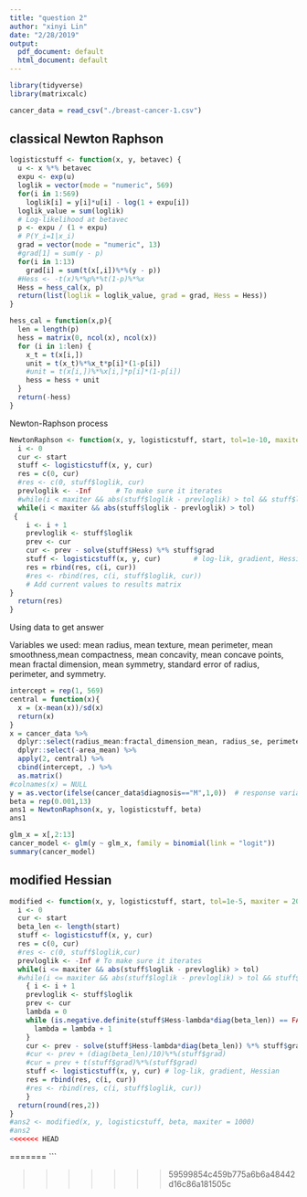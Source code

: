 ```yaml
---
title: "question 2"
author: "xinyi Lin"
date: "2/28/2019"
output:
  pdf_document: default
  html_document: default
---
```


```r
library(tidyverse)
library(matrixcalc)
```

```r
cancer_data = read_csv("./breast-cancer-1.csv")
```

## classical Newton Raphson

```r
logisticstuff <- function(x, y, betavec) {
  u <- x %*% betavec
  expu <- exp(u)
  loglik = vector(mode = "numeric", 569)
  for(i in 1:569)
    loglik[i] = y[i]*u[i] - log(1 + expu[i])
  loglik_value = sum(loglik)
  # Log-likelihood at betavec
  p <- expu / (1 + expu)
  # P(Y_i=1|x_i)
  grad = vector(mode = "numeric", 13)
  #grad[1] = sum(y - p)
  for(i in 1:13)
    grad[i] = sum(t(x[,i])%*%(y - p))
  #Hess <- -t(x)%*%p%*%t(1-p)%*%x
  Hess = hess_cal(x, p)
  return(list(loglik = loglik_value, grad = grad, Hess = Hess))
}
```

```r
hess_cal = function(x,p){
  len = length(p)
  hess = matrix(0, ncol(x), ncol(x))
  for (i in 1:len) {
    x_t = t(x[i,])
    unit = t(x_t)%*%x_t*p[i]*(1-p[i])
    #unit = t(x[i,])%*%x[i,]*p[i]*(1-p[i])
    hess = hess + unit
  }
  return(-hess)
}
```

Newton-Raphson process

```r
NewtonRaphson <- function(x, y, logisticstuff, start, tol=1e-10, maxiter = 200) {
  i <- 0
  cur <- start
  stuff <- logisticstuff(x, y, cur)
  res = c(0, cur)
  #res <- c(0, stuff$loglik, cur)
  prevloglik <- -Inf      # To make sure it iterates
  #while(i < maxiter && abs(stuff$loglik - prevloglik) > tol && stuff$loglik > -Inf)
  while(i < maxiter && abs(stuff$loglik - prevloglik) > tol)
 {
    i <- i + 1
    prevloglik <- stuff$loglik
    prev <- cur
    cur <- prev - solve(stuff$Hess) %*% stuff$grad
    stuff <- logisticstuff(x, y, cur)        # log-lik, gradient, Hessian
    res = rbind(res, c(i, cur))
    #res <- rbind(res, c(i, stuff$loglik, cur))
    # Add current values to results matrix
}
  return(res)
}
```

Using data to get answer

Variables we used: mean radius, mean texture, mean perimeter, mean smoothness,mean compactness, mean concavity, mean concave points, mean fractal dimension, mean symmetry, standard error of radius, perimeter, and symmetry. 

```r
intercept = rep(1, 569)
central = function(x){
  x = (x-mean(x))/sd(x)
  return(x)
}
x = cancer_data %>% 
  dplyr::select(radius_mean:fractal_dimension_mean, radius_se, perimeter_worst, symmetry_worst) %>% 
  dplyr::select(-area_mean) %>% 
  apply(2, central) %>% 
  cbind(intercept, .) %>% 
  as.matrix()
#colnames(x) = NULL
y = as.vector(ifelse(cancer_data$diagnosis=="M",1,0))  # response variables
beta = rep(0.001,13)
ans1 = NewtonRaphson(x, y, logisticstuff, beta)
ans1
```

```r
glm_x = x[,2:13]
cancer_model <- glm(y ~ glm_x, family = binomial(link = "logit"))
summary(cancer_model)
```

## modified Hessian

```r
modified <- function(x, y, logisticstuff, start, tol=1e-5, maxiter = 200){ 
  i <- 0 
  cur <- start 
  beta_len <- length(start)
  stuff <- logisticstuff(x, y, cur) 
  res = c(0, cur)
  #res <- c(0, stuff$loglik,cur)
  prevloglik <- -Inf # To make sure it iterates 
  while(i <= maxiter && abs(stuff$loglik - prevloglik) > tol)
  #while(i <= maxiter && abs(stuff$loglik - prevloglik) > tol && stuff$loglik > -Inf) 
    { i <- i + 1 
    prevloglik <- stuff$loglik 
    prev <- cur 
    lambda = 0
    while (is.negative.definite(stuff$Hess-lambda*diag(beta_len)) == FALSE) {
      lambda = lambda + 1
    }
    cur <- prev - solve(stuff$Hess-lambda*diag(beta_len)) %*% stuff$grad
    #cur <- prev + (diag(beta_len)/10)%*%(stuff$grad)
    #cur = prev + t(stuff$grad)%*%(stuff$grad)
    stuff <- logisticstuff(x, y, cur) # log-lik, gradient, Hessian
    res = rbind(res, c(i, cur))
    #res <- rbind(res, c(i, stuff$loglik, cur))
    }  
  return(round(res,2))
}
#ans2 <- modified(x, y, logisticstuff, beta, maxiter = 1000)
#ans2
<<<<<<< HEAD
```
=======
```




>>>>>>> 59599854c459b775a6b6a48442d16c86a181505c
